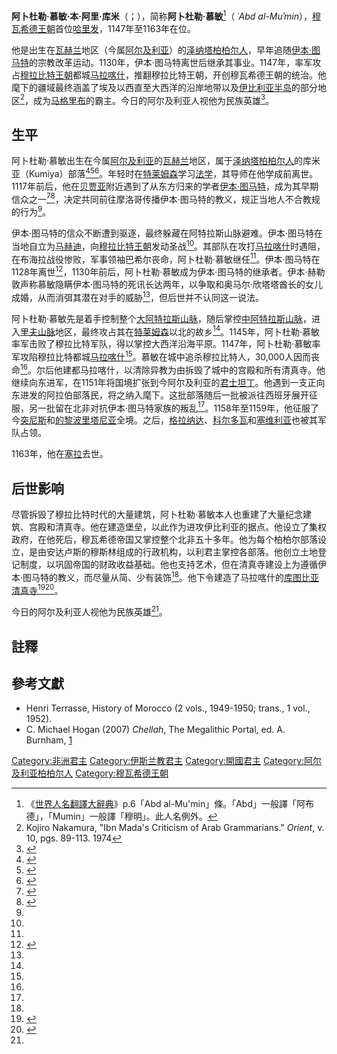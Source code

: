 {{Infobox monarch
| name            = 阿卜杜勒·慕敏
| title           = [[穆瓦希德王朝|穆瓦希德王朝]][[哈里发|哈里发]]
| image           = Abdalmumin ben ali nedroma statue.jpg
| caption         = [[特莱姆森|特莱姆森]]的阿卜杜勒·慕敏塑像，摄于2020年7月
| reign           = 1147–1163
| full name       = 阿卜杜勒·慕敏·本·阿里·库米
| predecessor     = 王朝创立
| successor       = [[阿布-雅库布·优素福|阿布-雅库布·优素福]]
| royal house     =
| dynasty         = [[穆瓦希德王朝|穆瓦希德王朝]]
| father          = 阿里·本·马赫卢夫·库米<br/>（Ali ibn Makhluf al-Kumi）
| mother          =
| birth_date   = 约1094年
| birth_place  = 塔格拉（Tagra）
| death_date   = 1163年
| death_place  = [[塞拉|塞拉]]
| date of burial  =
| place of burial =
|religion  = [[伊斯兰教|伊斯兰教]]
|}}

'''阿卜杜勒·慕敏·本·阿里·库米'''（{{lang-ar|عبد المؤمن بن علي الكومي}}；{{bd|1094年||1163年}}），简称'''阿卜杜勒·慕敏'''<ref>《[[世界人名翻譯大辭典|世界人名翻譯大辭典]]》p.6「Abd al-Mu'min」條。「Abd」一般譯「阿布德」，「Mumin」一般譯「穆明」。此人名例外。</ref>（{{lang|ar|عبد المؤمن}} ''ʿAbd al-Muʾmin''），[[穆瓦希德王朝|穆瓦希德王朝]]首位[[哈里发|哈里发]]，1147年至1163年在位。

他是出生在[[瓦赫兰|瓦赫兰]]地区（今属[[阿尔及利亚|阿尔及利亚]]）的[[泽纳塔|泽纳塔]][[柏柏尔人|柏柏尔人]]，早年追随[[伊本·图马特|伊本·图马特]]的宗教改革运动。1130年，伊本·图马特离世后继承其事业。1147年，率军攻占[[穆拉比特王朝|穆拉比特王朝]]都城[[马拉喀什|马拉喀什]]，推翻穆拉比特王朝，开创穆瓦希德王朝的统治。他麾下的疆域最终涵盖了埃及以西直至大西洋的沿岸地带以及[[伊比利亚半岛|伊比利亚半岛]]的部分地区<ref>Kojiro Nakamura, "Ibn Mada's Criticism of Arab Grammarians." ''Orient'', v. 10, pgs. 89-113. 1974</ref>，成为[[马格里布|马格里布]]的霸主。今日的阿尔及利亚人视他为民族英雄<ref name="NH">{{Cite web|url=http://www.universalis.fr/encyclopedie/abd-al-mu-min/|title='ABD AL-MU'MIN|last=Universalis|first=Encyclopædia|website=Encyclopædia Universalis|access-date=2017-01-07|archive-date=2020-10-21|archive-url=https://web.archive.org/web/20201021163536/https://www.universalis.fr/encyclopedie/abd-al-mu-min/|dead-url=no}}</ref>。

== 生平 ==
阿卜杜勒·慕敏出生在今属[[阿尔及利亚|阿尔及利亚]]的[[瓦赫兰|瓦赫兰]]地区，属于[[泽纳塔|泽纳塔]][[柏柏尔人|柏柏尔人]]的库米亚（Kumiya）部落<ref name="Encyclopedia Britannica">{{cite web|title=ʿAbd al-Muʾmin - Almohad caliph|website=Encyclopedia Britannica|url=https://www.britannica.com/biography/Abd-al-Mumin|access-date=2021-02-13|archive-date=2016-08-17|archive-url=https://web.archive.org/web/20160817150945/https://www.britannica.com/biography/Abd-al-Mumin|dead-url=no}}</ref><ref name="EI2">{{Cite encyclopedia|year=1986|title=ʿAbd al- Muʾmin|encyclopedia=Encyclopaedia of Islam|publisher=Brill Publishers|url=http://referenceworks.brillonline.com/entries/encyclopaedia-of-islam-2/abd-al-mumin-SIM_0109|last=Lévi-Provençal|first=Evariste|orig-year=1960|publication-place=Leiden, Netherlands|edition=2nd|volume=I|page=78|isbn=9004081143|editor1-last=Bearman|editor1-first=P.|editor2-last=Bianquis|editor2-first=Th.|editor3-last=Bosworth|editor3-first=C.E.|editor4-last=van Donzel|editor4-first=E.|editor5-last=Heinrichs|editor5-first=W.P.|access-date=2021-02-13|archive-date=2018-05-18|archive-url=https://web.archive.org/web/20180518061846/http://referenceworks.brillonline.com/entries/encyclopaedia-of-islam-2/abd-al-mumin-SIM_0109|dead-url=no}}</ref><ref name="Ibn Khaldun1">{{cite book |title= تاريخ ابن خلدون: ديوان المبتدأ و الخبر في تاريخ العرب و البربر و من عاصرهم من ذوي الشأن الأكبر |last= Ibn Khaldun |first=Abderahman |author-link=伊本·赫勒敦 |year=1377 |publisher= دار الفكر | volume= Volume 6 |page=166 }}</ref>。年轻时在[[特莱姆森|特莱姆森]]学习[[伊斯兰教法学|法学]]，其导师在他学成前离世。1117年前后，他在[[贝贾亚|贝贾亚]]附近遇到了从东方归来的学者[[伊本·图马特|伊本·图马特]]，成为其早期信众之一<ref name="Ibn Khaldun2">{{cite book |title= تاريخ ابن خلدون: ديوان المبتدأ و الخبر في تاريخ العرب و البربر و من عاصرهم من ذوي الشأن الأكبر |last= Ibn Khaldun |first=Abderahman |author-link=伊本·赫勒敦 |year=1377 |publisher= دار الفكر | volume= Volume 6 |page=167 }}</ref><ref name=EB>{{cite encyclopedia|encyclopedia=Encyclopædia Britannica|title='Abd al-Mu'min|edition=15th|year=2010|publisher=Encyclopædia Britannica, Inc.|volume=I: A-Ak - Bayes|location=Chicago, IL|isbn=978-1-59339-837-8|pages=[https://archive.org/details/newencyclopaedia2009ency/page/15 15–16]|url=https://archive.org/details/newencyclopaedia2009ency/page/15}}</ref>，决定共同前往摩洛哥传播伊本·图马特的教义，规正当地人不合教规的行为<ref name="Ibn Khaldun2"/>。

伊本·图马特的信众不断遭到驱逐，最终躲藏在阿特拉斯山脉避难。伊本·图马特在当地自立为[[马赫迪|马赫迪]]，向[[穆拉比特王朝|穆拉比特王朝]]发动圣战<ref name=EB/>。其部队在攻打[[马拉喀什|马拉喀什]]时遇阻，在布海拉战役惨败，军事领袖巴希尔丧命，阿卜杜勒·慕敏继任<ref name=EB/>。伊本·图马特在1128年离世<ref name="Ibn Khaldun3">{{cite book |title= تاريخ ابن خلدون: ديوان المبتدأ و الخبر في تاريخ العرب و البربر و من عاصرهم من ذوي الشأن الأكبر | last= Ibn Khaldun |first=Abderahman |author-link=伊本·赫勒敦 |year=1377 |publisher= دار الفكر | volume= Volume 6 |pages=305–306 }}</ref>，1130年前后，阿卜杜勒·慕敏成为伊本·图马特的继承者。伊本·赫勒敦声称慕敏隐瞒伊本·图马特的死讯长达两年，以争取和奥马尔·欣塔塔酋长的女儿成婚，从而消弭其潜在对手的威胁<ref name="Ibn Khaldun2"/>，但后世并不认同这一说法。

阿卜杜勒·慕敏先是着手控制整个[[大阿特拉斯山脉|大阿特拉斯山脉]]，随后掌控[[中阿特拉斯山脉|中阿特拉斯山脉]]，进入[[里夫山脉|里夫山脉]]地区，最终攻占其在[[特莱姆森|特莱姆森]]以北的故乡<ref name=EB/>。1145年，阿卜杜勒·慕敏率军击败了穆拉比特军队，得以掌控大西洋沿海平原。1147年，阿卜杜勒·慕敏率军攻陷穆拉比特都城[[马拉喀什|马拉喀什]]<ref name=EB/>。慕敏在城中追杀穆拉比特人，30,000人因而丧命<ref name=EB/>。尔后他建都马拉喀什，以清除异教为由拆毁了城中的宫殿和所有清真寺。他继续向东进军，在1151年将国境扩张到今阿尔及利亚的[[君士坦丁_(阿尔及利亚)|君士坦丁]]。他遇到一支正向东进发的阿拉伯部落民，将之纳入麾下。这批部落随后一批被派往西班牙展开征服，另一批留在北非对抗伊本·图马特家族的叛乱<ref name=EB/>。1158年至1159年，他征服了今[[突尼斯|突尼斯]]和[[的黎波里塔尼亚|的黎波里塔尼亚]]全境。之后，[[格拉纳达|格拉纳达]]、[[科尔多瓦_(西班牙)|科尔多瓦]]和[[塞维利亚|塞维利亚]]也被其军队占领。

1163年，他在[[塞拉|塞拉]]去世。

== 后世影响 ==
尽管拆毁了穆拉比特时代的大量建筑，阿卜杜勒·慕敏本人也重建了大量纪念建筑、宫殿和清真寺。他在{{tsl|en|Chellah|谢拉 (摩洛哥)|谢拉}}建造堡垒，以此作为进攻伊比利亚的据点。他设立了集权政府，在他死后，穆瓦希德帝国又掌控整个北非五十多年。他为每个柏柏尔部落设立{{Le|马赫赞|Makhzen}}，是由安达卢斯的穆斯林组成的行政机构，以利君主掌控各部落。他创立土地登记制度，以巩固帝国的财政收益基础。他也支持艺术，但在清真寺建设上为遵循伊本·图马特的教义，而尽量从简、少有装饰<ref name=EB/>。他下令建造了马拉喀什的[[库图比亚清真寺|库图比亚清真寺]]<ref name=":14">{{Cite book|last=Salmon|first=Xavier|title=Maroc Almoravide et Almohade: Architecture et décors au temps des conquérants, 1055-1269|publisher=LienArt|year=2018|location=Paris}}</ref><ref name=":23">{{Cite book|last=Bennison|first=Amira K.|title=The Almoravid and Almohad Empires|publisher=Edinburgh University Press|year=2016}}</ref>。

今日的阿尔及利亚人视他为民族英雄<ref name="NH"/>。

== 註釋 ==
{{reflist}}

== 參考文獻 ==
* Henri Terrasse, History of Morocco (2 vols., 1949-1950; trans., 1 vol., 1952).
* C. Michael Hogan (2007) ''Chellah'', The Megalithic Portal, ed. A. Burnham, [http://www.megalithic.co.uk/article.php?sid=17910] {{Wayback|url=http://www.megalithic.co.uk/article.php?sid=17910 |date=20110610072440 }}
{{Rulers of Morocco}}
{{Authority control}}

[[Category:非洲君主|Category:非洲君主]]
[[Category:伊斯兰教君主|Category:伊斯兰教君主]]
[[Category:開國君主|Category:開國君主]]
[[Category:阿尔及利亚柏柏尔人|Category:阿尔及利亚柏柏尔人]]
[[Category:穆瓦希德王朝|Category:穆瓦希德王朝]]